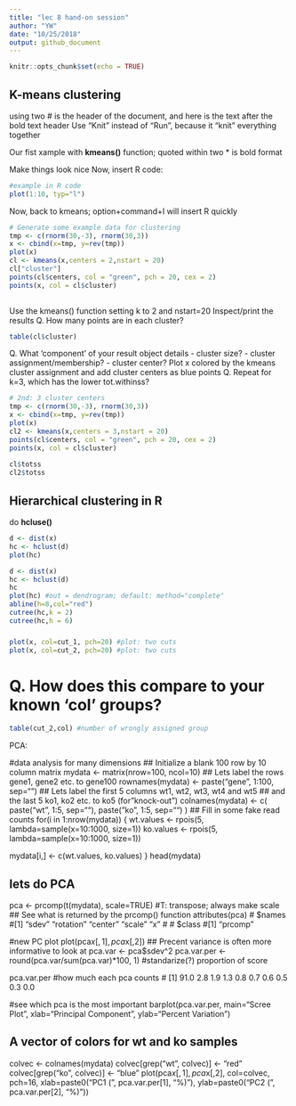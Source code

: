 ```yaml
---
title: "lec 8 hand-on session"
author: "YW"
date: "10/25/2018"
output: github_document
---
```


```r
knitr::opts_chunk$set(echo = TRUE)
```

## K-means clustering
using two # is the header of the document, and here is the text after the bold text header
Use "Knit" instead of "Run", because it "knit" everything together

Our fist xample with **kmeans()** function; quoted within two * is bold format

Make things look nice
Now, insert R code: 

```r
#example in R code
plot(1:10, typ="l")

```
Now, back to kmeans; option+command+I will insert R quickly
```r
# Generate some example data for clustering
tmp <- c(rnorm(30,-3), rnorm(30,3))
x <- cbind(x=tmp, y=rev(tmp))
plot(x)
cl <- kmeans(x,centers = 2,nstart = 20)
cl["cluster"]
points(cl$centers, col = "green", pch = 20, cex = 2)
points(x, col = cl$cluster)
 
```
 Use the kmeans() function setting k to 2 and nstart=20
 Inspect/print the results
 Q. How many points are in each cluster?
```r
table(cl$cluster)
```
 
 Q. What ‘component’ of your result object details
 - cluster size?
 - cluster assignment/membership?
 - cluster center?
 Plot x colored by the kmeans cluster assignment and
 add cluster centers as blue points
 Q. Repeat for k=3, which has the lower tot.withinss? 
```r
# 2nd: 3 cluster centers
tmp <- c(rnorm(30,-3), rnorm(30,3))
x <- cbind(x=tmp, y=rev(tmp))
plot(x)
cl2 <- kmeans(x,centers = 3,nstart = 20)
points(cl$centers, col = "green", pch = 20, cex = 2)
points(x, col = cl$cluster)
 
cl$totss
cl2$totss
```
## Hierarchical clustering in R
do **hcluse()** 

```r
d <- dist(x)
hc <- hclust(d)
plot(hc)
```

```r
d <- dist(x)
hc <- hclust(d)
hc
plot(hc) #out = dendrogram; default: method="complete"
abline(h=8,col="red")
cutree(hc,k = 2)
cutree(hc,h = 6)
```
### 

```r
plot(x, col=cut_1, pch=20) #plot: two cuts
plot(x, col=cut_2, pch=20) #plot: two cuts
```
# Q. How does this compare to your known 'col' groups?
```r
table(cut_2,col) #number of wrongly assigned group
```
################ PCA: 
#data analysis for many dimensions
## Initialize a blank 100 row by 10 column matrix
mydata <- matrix(nrow=100, ncol=10)
## Lets label the rows gene1, gene2 etc. to gene100
rownames(mydata) <- paste("gene", 1:100, sep="")
## Lets label the first 5 columns wt1, wt2, wt3, wt4 and wt5
## and the last 5 ko1, ko2 etc. to ko5 (for "knock-out")
colnames(mydata) <- c( paste("wt", 1:5, sep=""),
                       paste("ko", 1:5, sep="") )
## Fill in some fake read counts
for(i in 1:nrow(mydata)) {
  wt.values <- rpois(5, lambda=sample(x=10:1000, size=1))
  ko.values <- rpois(5, lambda=sample(x=10:1000, size=1))
  
  mydata[i,] <- c(wt.values, ko.values)
}
head(mydata)

##
## lets do PCA
pca <- prcomp(t(mydata), scale=TRUE) #T: transpose; always make scale
## See what is returned by the prcomp() function
attributes(pca)
# $names
#[1] "sdev" "rotation" "center" "scale" "x"
#
# $class
#[1] "prcomp"

#new PC plot
plot(pca$x[,1], pca$x[,2]) 
## Precent variance is often more informative to look at
pca.var <- pca$sdev^2
pca.var.per <- round(pca.var/sum(pca.var)*100, 1) #standarize(?) proportion of score

pca.var.per #how much each pca counts
# [1] 91.0 2.8 1.9 1.3 0.8 0.7 0.6 0.5 0.3 0.0

#see which pca is the most important
barplot(pca.var.per, main="Scree Plot",
        xlab="Principal Component", ylab="Percent Variation")


## A vector of colors for wt and ko samples
colvec <- colnames(mydata)
colvec[grep("wt", colvec)] <- "red"
colvec[grep("ko", colvec)] <- "blue"
plot(pca$x[,1], pca$x[,2], col=colvec, pch=16,
     xlab=paste0("PC1 (", pca.var.per[1], "%)"),
     ylab=paste0("PC2 (", pca.var.per[2], "%)")) 









